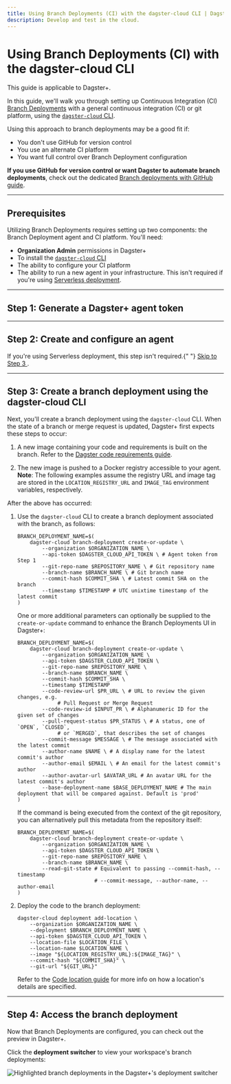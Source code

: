```yaml
---
title: Using Branch Deployments (CI) with the dagster-cloud CLI | Dagster+
description: Develop and test in the cloud.
---
```


# Using Branch Deployments (CI) with the dagster-cloud CLI

<Note>This guide is applicable to Dagster+.</Note>

In this guide, we'll walk you through setting up Continuous Integration (CI) [Branch Deployments](/dagster-plus/managing-deployments/branch-deployments) with a general continuous integration (CI) or git platform, using the [`dagster-cloud` CLI](/dagster-plus/managing-deployments/dagster-plus-cli).

Using this approach to branch deployments may be a good fit if:

- You don't use GitHub for version control
- You use an alternate CI platform
- You want full control over Branch Deployment configuration

**If you use GitHub for version control or want Dagster to automate branch deployments**, check out the dedicated [Branch deployments with GitHub guide](/dagster-plus/managing-deployments/branch-deployments/using-branch-deployments-with-github).

---

## Prerequisites

Utilizing Branch Deployments requires setting up two components: the Branch Deployment agent and CI platform. You'll need:

- **Organization Admin** permissions in Dagster+
- To install the [`dagster-cloud` CLI](/dagster-plus/managing-deployments/dagster-plus-cli)
- The ability to configure your CI platform
- The ability to run a new agent in your infrastructure. This isn't required if you're using [Serverless deployment](/dagster-plus/deployment/serverless).

---

## Step 1: Generate a Dagster+ agent token

<GenerateAgentToken />

---

## Step 2: Create and configure an agent

<Note>
  If you're using Serverless deployment, this step isn't required.{" "}
  <a href="#step-3-create-a-branch-deployment-using-the-dagster-cloud-cli">
    Skip to Step 3
  </a>
  .
</Note>

<BDCreateConfigureAgent />

---

## Step 3: Create a branch deployment using the dagster-cloud CLI

Next, you'll create a branch deployment using the `dagster-cloud` CLI. When the state of a branch or merge request is updated, Dagster+ first expects these steps to occur:

1. A new image containing your code and requirements is built on the branch. Refer to the [Dagster code requirements guide](/dagster-plus/managing-deployments/code-locations).

2. The new image is pushed to a Docker registry accessible to your agent. **Note**: The following examples assume the registry URL and image tag are stored in the `LOCATION_REGISTRY_URL` and `IMAGE_TAG` environment variables, respectively.

After the above has occurred:

1. Use the `dagster-cloud` CLI to create a branch deployment associated with the branch, as follows:

   ```shell
   BRANCH_DEPLOYMENT_NAME=$(
       dagster-cloud branch-deployment create-or-update \
           --organization $ORGANIZATION_NAME \
           --api-token $DAGSTER_CLOUD_API_TOKEN \ # Agent token from Step 1
           --git-repo-name $REPOSITORY_NAME \ # Git repository name
           --branch-name $BRANCH_NAME \ # Git branch name
           --commit-hash $COMMIT_SHA \ # Latest commit SHA on the branch
           --timestamp $TIMESTAMP # UTC unixtime timestamp of the latest commit
   )
   ```

   One or more additional parameters can optionally be supplied to the `create-or-update` command to enhance the Branch Deployments UI in Dagster+:

   ```shell
   BRANCH_DEPLOYMENT_NAME=$(
       dagster-cloud branch-deployment create-or-update \
           --organization $ORGANIZATION_NAME \
           --api-token $DAGSTER_CLOUD_API_TOKEN \
           --git-repo-name $REPOSITORY_NAME \
           --branch-name $BRANCH_NAME \
           --commit-hash $COMMIT_SHA \
           --timestamp $TIMESTAMP
           --code-review-url $PR_URL \ # URL to review the given changes, e.g.
                # Pull Request or Merge Request
           --code-review-id $INPUT_PR \ # Alphanumeric ID for the given set of changes
           --pull-request-status $PR_STATUS \ # A status, one of `OPEN`, `CLOSED`,
                # or `MERGED`, that describes the set of changes
           --commit-message $MESSAGE \ # The message associated with the latest commit
           --author-name $NAME \ # A display name for the latest commit's author
           --author-email $EMAIL \ # An email for the latest commit's author
           --author-avatar-url $AVATAR_URL # An avatar URL for the latest commit's author
           --base-deployment-name $BASE_DEPLOYMENT_NAME # The main deployment that will be compared against. Default is 'prod'
   )
   ```

   If the command is being executed from the context of the git repository, you can alternatively pull this metadata from the repository itself:

   ```shell
   BRANCH_DEPLOYMENT_NAME=$(
       dagster-cloud branch-deployment create-or-update \
           --organization $ORGANIZATION_NAME \
           --api-token $DAGSTER_CLOUD_API_TOKEN \
           --git-repo-name $REPOSITORY_NAME \
           --branch-name $BRANCH_NAME \
           --read-git-state # Equivalent to passing --commit-hash, --timestamp
                            # --commit-message, --author-name, --author-email
   )
   ```

2. Deploy the code to the branch deployment:

   ```shell
   dagster-cloud deployment add-location \
       --organization $ORGANIZATION_NAME \
       --deployment $BRANCH_DEPLOYMENT_NAME \
       --api-token $DAGSTER_CLOUD_API_TOKEN \
       --location-file $LOCATION_FILE \
       --location-name $LOCATION_NAME \
       --image "${LOCATION_REGISTRY_URL}:${IMAGE_TAG}" \
       --commit-hash "${COMMIT_SHA}" \
       --git-url "${GIT_URL}"
   ```

   Refer to the [Code location guide](/dagster-plus/managing-deployments/code-locations) for more info on how a location's details are specified.

---

## Step 4: Access the branch deployment

Now that Branch Deployments are configured, you can check out the preview in Dagster+.

Click the **deployment switcher** to view your workspace's branch deployments:

<Image
alt="Highlighted branch deployments in the Dagster+'s deployment switcher"
src="/images/dagster-cloud/developing-testing/branch-deployments/dagster-ui-deployment-switcher.png"
width={563}
height={311}
/>
